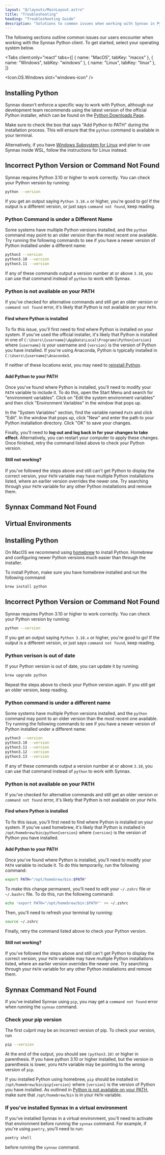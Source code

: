 ```yaml
---
layout: "@/layouts/MainLayout.astro"
title: "Troubleshooting"
heading: "Troubleshooting Guide"
description: "Solutions to common issues when working with Synnax in Python"
---
```



The following sections outline common issues our users encounter when working with the 
Synnax Python client. To get started, select your operating system below.

<Tabs
    client:only="react"
    tabs={[
        { name: "MacOS", tabKey: "macos" },
        { name: "Windows", tabKey: "windows" },
        { name: "Linux", tabKey: "linux" },
    ]}
>

<Icon.OS.Windows slot="windows-icon" />
<Fragment slot="windows">

## Installing Python

Synnax doesn't enforce a specific way to work with Python, although our development team 
recommends using the latest version of the official Python installer, which 
can be found on the [Python Downloads Page](https://www.python.org/downloads/).

Make sure to check the box that says "Add Python to PATH" during the installation process.
This will ensure that the `python` command is available in your terminal.

Alternatively, if you have [Windows Subsystem for Linux](https://docs.microsoft.com/en-us/windows/wsl/install-win10)
and plan to use Synnax inside WSL, follow the instructions for Linux instead.


## Incorrect Python Version or Command Not Found

Synnax requires Python 3.10 or higher to work correctly. You can check your Python
version by running:

```bash
python --version
```

If you get an output saying `Python 3.10.x` or higher, you're good to go! If the output
is a different version, or just says `command not found`, keep reading.

### Python Command is under a Different Name

Some systems have multiple Python versions installed, and the `python` command may point
to an older version than the most recent one available. Try running the following
commands to see if you have a newer version of Python installed under a different name:

```bash
python3 --version
python3.10 --version
python3.11 --version
```

If any of these commands output a version number at or above `3.10`, you can use that
command instead of `python` to work with Synnax.

### Python is not available on your PATH

If you've checked for alternative commands and still get an older version or
`command not found` error, it's likely that Python is not available on your `PATH`.

#### Find where Python is installed

To fix this issue, you'll first need to find where Python is installed on your system.
If you've used the official installer, it's likely that Python is installed in one of
`C:\Users\{username}\AppData\Local\Programs\Python{version}` where `{username}` is your
username and `{version}` is the version of Python you have installed. If you're using 
Anaconda, Python is typically installed in `C:\Users\{username}\Anaconda3`.

If neither of these locations exist, you may need to [reinstall Python](#installing-python).

#### Add Python to your PATH

Once you've found where Python is installed, you'll need to modify your `PATH` variable
to include it. To do this, open the Start Menu and search for "environment variables".
Click on "Edit the system environment variables" and then click "Environment Variables"
in the window that pops up.

In the "System Variables" section, find the variable named `Path` and click "Edit".
In the window that pops up, click "New" and enter the path to your Python installation
directory. Click "OK" to save your changes.

Finally, you'll need to **log out and log back in for your changes to take effect**. 
Alternatively, you can restart your computer to apply these changes. Once finished, 
retry the command listed above to check your Python version.

#### Still not working?

If you've followed the steps above and still can't get Python to display the correct
version, your `PATH` variable may have multiple Python installations listed, where an 
earlier version overrides the newer one. Try searching through your `PATH` variable for
any other Python installations and remove them.

## Synnax Command Not Found

## Virtual Environments

</Fragment>
<Icon.OS.MacOS slot="macos-icon" />
<Fragment slot="macos">

## Installing Python

On MacOS we recommend using [homebrew](https://brew.sh/) to install Python. Homebrew
and configuring newer Python versions much easier than through the installer. 

To install Python, make sure you have homebrew installed and run the following
command:

```bash
brew install python
```

## Incorrect Python Version or Command Not Found

Synnax requires Python 3.10 or higher to work correctly. You can check your Python
version by running:

```bash
python --version
```

If you get an output saying `Python 3.10.x` or higher, you're good to go! If the output
is a different version, or just says `command not found`, keep reading.

### Python verison is out of date

If your Python version is out of date, you can update it by running:

```bash
brew upgrade python
```

Repeat the steps above to check your Python version again. If you still get an older
version, keep reading.

### Python command is under a different name

Some systems have multiple Python versions installed, and the `python` command may point
to an older version than the most recent one available. Try running the following
commands to see if you have a newer version of Python installed under a different name:

```bash
python3 --version
python3.10 --version
python3.11 --version
python3.12 --version
python3.13 --version
```

If any of these commands output a version number at or above `3.10`, you can use that
command instead of `python` to work with Synnax.

### Python is not available on your PATH

If you've checked for alternative commands and still get an older version or `command
not found` error, it's likely that Python is not available on your `PATH`.

#### Find where Python is installed

To fix this issue, you'll first need to find where Python is installed on your system.
If you've used homebrew, it's likely that Python is installed in `/opt/homebrew/bin/python{version}`
where `{version}` is the version of Python you have installed. 

#### Add Python to your PATH

Once you've found where Python is installed, you'll need to modify your `PATH` variable
to include it. To do this temporarily, run the following command:

```bash
export PATH="/opt/homebrew/bin:$PATH"
```

To make this change permanent, you'll need to edit your `~/.zshrc` file or `~/.bashrc`
file. To do this, run the following command:

```bash
echo 'export PATH="/opt/homebrew/bin:$PATH"' >> ~/.zshrc
```

Then, you'll need to refresh your terminal by running:

```bash
source ~/.zshrc
```

Finally, retry the command listed above to check your Python version.

#### Still not working?

If you've followed the steps above and still can't get Python to display the correct
version, your `PATH` variable may have multiple Python installations listed, where an
earlier version overrides the newer one. Try searching through your `PATH` variable for
any other Python installations and remove them. 

## Synnax Command Not Found

If you've installed Synnax using `pip`, you may get a `command not found` error when 
running the `synnax` command. 

### Check your pip version

The first culprit may be an incorrect version of pip. To check your version, run

```bash
pip --version
```

At the end of the output, you should see `(python3.10)` or higher in parenthesis. If 
you have python 3.10 or higher installed, but the version in parenthesis is lower,
yoru `PATH` variable may be pointing to the wrong version of `pip`.

If you installed Python using homebrew, `pip` should be installed in 
`/opt/homebrew/bin/pip{version}` where `{version}` is the version of Python you have 
installed. As outlined in [Python is not available on your PATH](#python-is-not-available-on-your-path),
make sure that `/opt/homebrew/bin` is in your `PATH` variable.

### If you've installed Synnax in a virtual environment

If you've installed Synnax in a virtual environment, you'll need to activate that
environment before running the `synnax` command. For example, if you're using `poetry`,
you'll need to run:

```bash
poetry shell
```

before running the `synnax` command.

</Fragment>
</Tabs>

